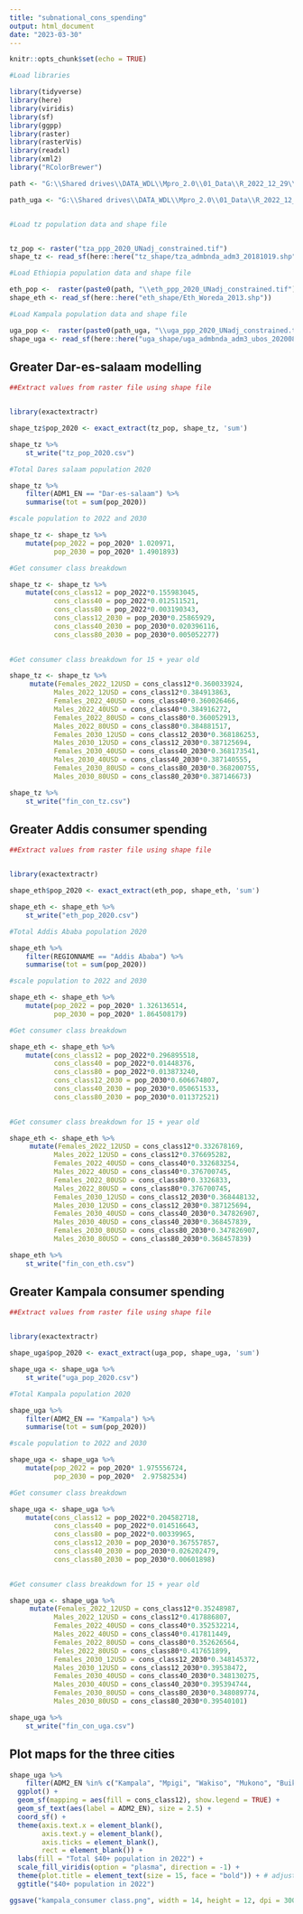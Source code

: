 ```yaml
---
title: "subnational_cons_spending"
output: html_document
date: "2023-03-30"
---
```


```r
knitr::opts_chunk$set(echo = TRUE)
```


```r
#Load libraries

library(tidyverse)
library(here)
library(viridis)
library(sf)
library(ggpp)
library(raster)
library(rasterVis)
library(readxl)
library(xml2)
library("RColorBrewer")
```


```r

path <- "G:\\Shared drives\\DATA_WDL\\Mpro_2.0\\01_Data\\R_2022_12_29\\2023_01_23_2017ppp\\01_inputs\\population\\World pop\\Ethiopia"

path_uga <- "G:\\Shared drives\\DATA_WDL\\Mpro_2.0\\01_Data\\R_2022_12_29\\2023_01_23_2017ppp\\01_inputs\\population\\World pop\\Uganda"


#Load tz population data and shape file


tz_pop <- raster("tza_ppp_2020_UNadj_constrained.tif")
shape_tz <- read_sf(here::here("tz_shape/tza_admbnda_adm3_20181019.shp")) 

#Load Ethiopia population data and shape file

eth_pop <-  raster(paste0(path, "\\eth_ppp_2020_UNadj_constrained.tif"))
shape_eth <- read_sf(here::here("eth_shape/Eth_Woreda_2013.shp")) 

#Load Kampala population data and shape file

uga_pop <-  raster(paste0(path_uga, "\\uga_ppp_2020_UNadj_constrained.tif"))
shape_uga <- read_sf(here::here("uga_shape/uga_admbnda_adm3_ubos_20200824.shp")) 


```



## Greater Dar-es-salaam modelling
```r
##Extract values from raster file using shape file


library(exactextractr)

shape_tz$pop_2020 <- exact_extract(tz_pop, shape_tz, 'sum')

shape_tz %>% 
    st_write("tz_pop_2020.csv")

```


```r
#Total Dares salaam population 2020

shape_tz %>% 
    filter(ADM1_EN == "Dar-es-salaam") %>% 
    summarise(tot = sum(pop_2020))

```


```r
#scale population to 2022 and 2030

shape_tz <- shape_tz %>% 
    mutate(pop_2022 = pop_2020* 1.020971,
           pop_2030 = pop_2020* 1.4901893)
```

```r
#Get consumer class breakdown

shape_tz <- shape_tz %>% 
    mutate(cons_class12 = pop_2022*0.155983045,
           cons_class40 = pop_2022*0.012511521,
           cons_class80 = pop_2022*0.003190343,
           cons_class12_2030 = pop_2030*0.25865929,
           cons_class40_2030 = pop_2030*0.020396116,
           cons_class80_2030 = pop_2030*0.005052277)
    

```

```r
#Get consumer class breakdown for 15 + year old

shape_tz <- shape_tz %>% 
     mutate(Females_2022_12USD = cons_class12*0.360033924,
           Males_2022_12USD = cons_class12*0.384913863,
           Females_2022_40USD = cons_class40*0.360026466,
           Males_2022_40USD = cons_class40*0.384916272,
           Females_2022_80USD = cons_class80*0.360052913,
           Males_2022_80USD = cons_class80*0.384881517,
           Females_2030_12USD = cons_class12_2030*0.368186253,
           Males_2030_12USD = cons_class12_2030*0.387125694,
           Females_2030_40USD = cons_class40_2030*0.368173541,
           Males_2030_40USD = cons_class40_2030*0.387140555,
           Females_2030_80USD = cons_class80_2030*0.368200755,
           Males_2030_80USD = cons_class80_2030*0.387146673)

```

```r
shape_tz %>% 
    st_write("fin_con_tz.csv")
```


## Greater Addis consumer spending
```r
##Extract values from raster file using shape file


library(exactextractr)

shape_eth$pop_2020 <- exact_extract(eth_pop, shape_eth, 'sum')

shape_eth <- shape_eth %>% 
    st_write("eth_pop_2020.csv")

```


```r
#Total Addis Ababa population 2020

shape_eth %>% 
    filter(REGIONNAME == "Addis Ababa") %>% 
    summarise(tot = sum(pop_2020))

```


```r
#scale population to 2022 and 2030

shape_eth <- shape_eth %>% 
    mutate(pop_2022 = pop_2020* 1.326136514,
           pop_2030 = pop_2020* 1.864508179)
```



```r
#Get consumer class breakdown

shape_eth <- shape_eth %>% 
    mutate(cons_class12 = pop_2022*0.296895518,
           cons_class40 = pop_2022*0.01448376,
           cons_class80 = pop_2022*0.013873240,
           cons_class12_2030 = pop_2030*0.606674807,
           cons_class40_2030 = pop_2030*0.050651533,
           cons_class80_2030 = pop_2030*0.011372521)
    

```


```r
#Get consumer class breakdown for 15 + year old

shape_eth <- shape_eth %>% 
     mutate(Females_2022_12USD = cons_class12*0.332678169,
           Males_2022_12USD = cons_class12*0.376695282,
           Females_2022_40USD = cons_class40*0.332683254,
           Males_2022_40USD = cons_class40*0.376700745,
           Females_2022_80USD = cons_class80*0.3326833,
           Males_2022_80USD = cons_class80*0.376700745,
           Females_2030_12USD = cons_class12_2030*0.368448132,
           Males_2030_12USD = cons_class12_2030*0.387125694,
           Females_2030_40USD = cons_class40_2030*0.347826907,
           Males_2030_40USD = cons_class40_2030*0.368457839,
           Females_2030_80USD = cons_class80_2030*0.347826907,
           Males_2030_80USD = cons_class80_2030*0.368457839)

```



```r

shape_eth %>% 
    st_write("fin_con_eth.csv")

```


## Greater Kampala consumer spending
```r
##Extract values from raster file using shape file


library(exactextractr)

shape_uga$pop_2020 <- exact_extract(uga_pop, shape_uga, 'sum')

shape_uga <- shape_uga %>% 
    st_write("uga_pop_2020.csv")

```


```r
#Total Kampala population 2020

shape_uga %>% 
    filter(ADM2_EN == "Kampala") %>% 
    summarise(tot = sum(pop_2020))

```


```r
#scale population to 2022 and 2030

shape_uga <- shape_uga %>% 
    mutate(pop_2022 = pop_2020* 1.975556724,
           pop_2030 = pop_2020*  2.97582534)
```



```r
#Get consumer class breakdown

shape_uga <- shape_uga %>% 
    mutate(cons_class12 = pop_2022*0.204582718,
           cons_class40 = pop_2022*0.014516643,
           cons_class80 = pop_2022*0.00339965,
           cons_class12_2030 = pop_2030*0.367557857,
           cons_class40_2030 = pop_2030*0.026202479,
           cons_class80_2030 = pop_2030*0.00601898)
    

```


```r
#Get consumer class breakdown for 15 + year old

shape_uga <- shape_uga %>% 
     mutate(Females_2022_12USD = cons_class12*0.35248987,
           Males_2022_12USD = cons_class12*0.417886807,
           Females_2022_40USD = cons_class40*0.352532214,
           Males_2022_40USD = cons_class40*0.417811449,
           Females_2022_80USD = cons_class80*0.352626564,
           Males_2022_80USD = cons_class80*0.417651899,
           Females_2030_12USD = cons_class12_2030*0.348145372,
           Males_2030_12USD = cons_class12_2030*0.39538472,
           Females_2030_40USD = cons_class40_2030*0.348130275,
           Males_2030_40USD = cons_class40_2030*0.395394744,
           Females_2030_80USD = cons_class80_2030*0.348089774,
           Males_2030_80USD = cons_class80_2030*0.39540101)

```


```r

shape_uga %>% 
    st_write("fin_con_uga.csv")

```
## Plot maps for the three cities
```r
shape_uga %>% 
    filter(ADM2_EN %in% c("Kampala", "Mpigi", "Wakiso", "Mukono", "Buikwe", "Luwero")) %>% 
  ggplot() + 
  geom_sf(mapping = aes(fill = cons_class12), show.legend = TRUE) +
  geom_sf_text(aes(label = ADM2_EN), size = 2.5) + 
  coord_sf() +
  theme(axis.text.x = element_blank(),
        axis.text.y = element_blank(),
        axis.ticks = element_blank(),
        rect = element_blank()) +
  labs(fill = "Total $40+ population in 2022") +
  scale_fill_viridis(option = "plasma", direction = -1) +
  theme(plot.title = element_text(size = 15, face = "bold")) + # adjust plot subtitle size
  ggtitle("$40+ population in 2022") 

ggsave("kampala_consumer class.png", width = 14, height = 12, dpi = 300, bg = "white" )



```

```r




```

